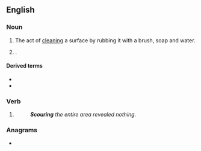 ==English==

===Noun===
{{en-noun}}

# The act of [[clean]]ing a surface by rubbing it with a brush, soap and water.
# {{lb|en|of livestock}} {{l|en|diarrhea|Diarrhea}}.

====Derived terms====
* {{l|en|scouring pad}}
* {{l|en|scouring brush}}

===Verb===
{{head|en|present participle}}

# {{present participle of|scour|lang=en|nocat=1}}
#: '''''Scouring''' the entire area revealed nothing.''

===Anagrams===
* {{anagrams|en|coursing|sourcing}}